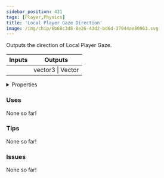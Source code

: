 ```yaml
---
sidebar_position: 431
tags: [Player,Physics]
title: 'Local Player Gaze Direction'
image: /img/chip/6b68c3d8-8e26-43d2-bd6d-37944ae80963.svg
---
```


Outputs the direction of Local Player Gaze.



<IChip uuid="6b68c3d8-8e26-43d2-bd6d-37944ae80963"/>

<table><thead><tr><th>Inputs</th><th>Outputs</th></tr></thead><tbody><tr><td /><td>vector3 | Vector</td></tr></tbody></table>

<details>
  <summary>Properties</summary>
  <div>
    <div>
    <table>
      <tbody>
        <tr>
          <td>Is beta required?</td>
          <td>No</td>
        </tr>
        <tr>
          <td>Is chip a trolling risk?</td>
          <td>No</td>
        </tr>
        <tr>
          <td>Is chip a role assignment risk?</td>
          <td>No</td>
        </tr>
        <tr>
          <td>Chip UUID</td>
          <td>6b68c3d8-8e26-43d2-bd6d-37944ae80963</td>
        </tr>
        <tr>
          <td>Room availability</td>
          <td>Available everywhere</td>
        </tr>
      </tbody>
    </table>
    </div>
  </div>
</details>

### Uses

None so far!

### Tips

None so far!

### Issues

None so far!